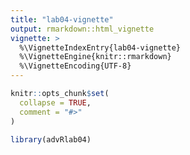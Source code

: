 ```yaml
---
title: "lab04-vignette"
output: rmarkdown::html_vignette
vignette: >
  %\VignetteIndexEntry{lab04-vignette}
  %\VignetteEngine{knitr::rmarkdown}
  %\VignetteEncoding{UTF-8}
---
```


```r
knitr::opts_chunk$set(
  collapse = TRUE,
  comment = "#>"
)
```


```r
library(advRlab04)
```
